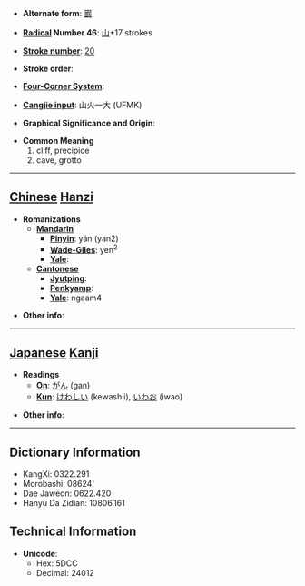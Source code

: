* '''Alternate form''': [[巖]]

* '''[[Wiktionary:Chinese radical index| Radical]] Number 46''': [[Wiktionary:Chinese radical index 山|山]]+17 strokes

* '''[[Wiktionary:Chinese total strokes index|Stroke number]]''': [[Wiktionary:Chinese total strokes index 20|20]]

* '''Stroke order''': 

* '''[[Wiktionary:Chinese four corner index|Four-Corner System]]''': 

* '''[[Wiktionary:Chinese Cangjie index|Cangjie input]]''': 山火一大 (UFMK)

* '''Graphical Significance and Origin''': 

* '''Common Meaning'''
*#cliff, precipice
*# cave, grotto


----

== [[Chinese]] [[Hanzi]] ==

* '''Romanizations'''
** '''[[Mandarin]]'''
*** '''[[Pinyin]]''': yán (yan2)
*** '''[[Wade-Giles]]''': yen<sup>2</sup>
*** '''[[Yale]]''': 
** '''[[Cantonese]]'''
*** '''[[Jyutping]]''':
*** '''[[Penkyamp]]''': 
*** '''[[Yale]]''': ngaam4

* '''Other info''': 

----

== [[Japanese]] [[Kanji]] ==

* '''Readings'''
** '''[[On]]''': [[がん]] (gan)
** '''[[Kun]]''': [[けわしい]] (kewashii), [[いわお]] (iwao)

* '''Other info''':  

----

== Dictionary Information ==

* KangXi: 0322.291
* Morobashi: 08624'
* Dae Jaweon: 0622.420
* Hanyu Da Zidian: 10806.161

== Technical Information ==

* '''Unicode''':
** Hex: 5DCC
** Decimal: 24012